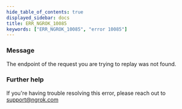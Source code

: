 ```yaml
---
hide_table_of_contents: true
displayed_sidebar: docs
title: ERR_NGROK_10085
keywords: ["ERR_NGROK_10085", "error 10085"]
---
```


### Message

The endpoint of the request you are trying to replay was not found.

### Further help

If you're having trouble resolving this error, please reach out to [support@ngrok.com](mailto:support@ngrok.com?subject=Help%20with%20ERR_NGROK_10085)
